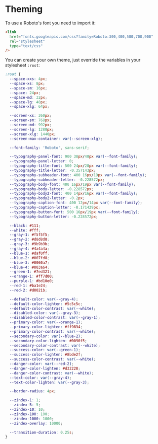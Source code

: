 
<Meta title="Getting Started|Usage/Theming" />

# Theming

To use a Roboto's font you need to import it:

```html
<link
  href="fonts.googleapis.com/css?family=Roboto:300,400,500,700,900"
  rel="stylesheet"
  type="text/css"
/>
```

You can create your own theme, just override the variables in your stylesheet `:root`:

```css
:root {
  --space-xxs: 4px;
  --space-xs: 8px;
  --space-sm: 16px;
  --space: 24px;
  --space-md: 32px;
  --space-lg: 48px;
  --space-xlg: 64px;

  --screen-xs: 360px;
  --screen-sm: 768px;
  --screen-md: 992px;
  --screen-lg: 1280px;
  --screen-xlg: 1440px;
  --screen-max-container: var(--screen-xlg);

  --font-family: 'Roboto', sans-serif;

  --typography-panel-font: 900 38px/40px var(--font-family);
  --typography-panel-letter: 0;
  --typography-title-font: 500 24px/28px var(--font-family);
  --typography-title-letter: -0.357143px;
  --typography-subheader-font: 400 16px/19px var(--font-family);
  --typography-subheader-letter: -0.228572px;
  --typography-body-font: 400 16px/19px var(--font-family);
  --typography-body-letter: -0.228572px;
  --typography-body2-font: 400 14px/16px var(--font-family);
  --typography-body2-letter: -0.2px;
  --typography-caption-font: 400 12px/14px var(--font-family);
  --typography-caption-letter: -0.171429px;
  --typography-button-font: 500 16px/19px var(--font-family);
  --typography-button-letter: -0.228572px;

  --black: #111;
  --white: #fff;
  --gray-1: #f5f5f5;
  --gray-2: #d8d8d8;
  --gray-3: #9b9b9b;
  --gray-4: #4a4a4a;
  --blue-1: #daf0ff;
  --blue-2: #007fd8;
  --blue-3: #0060a7;
  --blue-4: #003a64;
  --green-1: #7ed321;
  --orange-1: #ff7d00;
  --purple-1: #bd10e0;
  --red-1: #ba1e24;
  --red-2: #d0021b;

  --default-color: var(--gray-4);
  --default-color-lighten: #5c5c5c;
  --default-color-contrast: var(--white);
  --disabled-color: var(--gray-3);
  --disabled-color-contrast: var(--gray-1);
  --primary-color: var(--orange-1);
  --primary-color-lighten: #ff9834;
  --primary-color-contrast: var(--white);
  --secondary-color: var(--blue-2);
  --secondary-color-lighten: #0090f5;
  --secondary-color-contrast: var(--white);
  --success-color: var(--green-1);
  --success-color-lighten: #8bde2f;
  --success-color-contrast: var(--white);
  --danger-color: var(--red-2);
  --danger-color-lighten: #d32228;
  --danger-color-contrast: var(--white);
  --text-color: var(--gray-4);
  --text-color-lighten: var(--gray-3);

  --border-radius: 4px;

  --zindex-1: 1;
  --zindex-5: 5;
  --zindex-10: 10;
  --zindex-100: 100;
  --zindex-1000: 1000;
  --zindex-overlay: 10000;

  --transition-duration: 0.25s;
}
```
